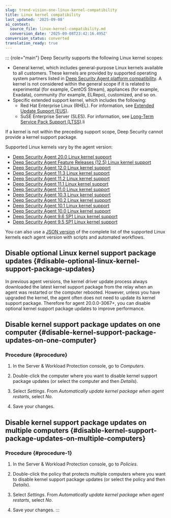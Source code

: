 ```yaml
---
slug: trend-vision-one-linux-kernel-compatibility
title: Linux kernel compatibility
last_updated: '2025-09-08'
ai_context:
  source_file: linux-kernel-compatibility.md
  conversion_date: '2025-09-08T23:42:16.495Z'
conversion_status: converted
translation_ready: true
---
```


::: {role="main"}
Deep Security supports the following Linux kernel scopes:

- General kernel, which includes general-purpose Linux kernels available to all customers. These kernels are provided by supported operating system partners listed in [Deep Security Agent platform compatibility](https://help.deepsecurity.trendmicro.com/20_0/on-premise/agent-compatibility.mdx). A kernel is not considered within the general scope if it is related to experimental (for example, CentOS Stream), appliances (for example, Exadata), community (for example, ELRepo), customized, and so on.
- Specific extended support kernel, which includes the following:
  - Red Hat Enterprise Linux (RHEL). For information, see [Extended Update Support (EUS)](https://access.redhat.com/solutions/22763).
  - SuSE Enterprise Server (SLES). For information, see [Long-Term Service Pack Support (LTSS)](https://www.suse.com/products/long-term-service-pack-support/).li

If a kernel is not within the preceding support scope, Deep Security cannot provide a kernel support package.

Supported Linux kernels vary by the agent version:

- [Deep Security Agent 20.0 Linux kernel support](http://files.trendmicro.com/documentation/guides/deep_security/Kernel%20Support/20.0/Deep_Security_20_0_kernels_EN.mdx)
- [Deep Security Agent Feature Releases (12.5) Linux kernel support](http://files.trendmicro.com/documentation/guides/deep_security/Kernel%20Support/12.5/Deep_Security_12_5_kernels_EN.mdx)
- [Deep Security Agent 12.0 Linux kernel support](http://files.trendmicro.com/documentation/guides/deep_security/Kernel%20Support/12.0/Deep_Security_12_0_kernels_EN.mdx)
- [Deep Security Agent 11.3 Linux kernel support](http://files.trendmicro.com/documentation/guides/deep_security/Kernel%20Support/11.3/Deep_Security_11_3_kernels_EN.mdx)
- [Deep Security Agent 11.2 Linux kernel support](http://files.trendmicro.com/documentation/guides/deep_security/Kernel%20Support/11.2/Deep_Security_11_2_kernels_EN.mdx)
- [Deep Security Agent 11.1 Linux kernel support](http://files.trendmicro.com/documentation/guides/deep_security/Kernel%20Support/11.1/Deep_Security_11_1_kernels_EN.mdx)
- [Deep Security Agent 11.0 Linux kernel support](http://files.trendmicro.com/documentation/guides/deep_security/Kernel%20Support/11.0/Deep_Security_11_kernels_EN.mdx)
- [Deep Security Agent 10.3 Linux kernel support](http://files.trendmicro.com/documentation/guides/deep_security/Kernel%20Support/10.3/Deep_Security_10_3_kernels_EN.mdx)
- [Deep Security Agent 10.2 Linux kernel support](http://files.trendmicro.com/documentation/guides/deep_security/Kernel%20Support/10.2/Deep_Security_10_2_kernels_EN.mdx)
- [Deep Security Agent 10.1 Linux kernel support](http://files.trendmicro.com/documentation/guides/deep_security/Kernel%20Support/10.1/Deep_Security_10_1_kernels_EN.mdx)
- [Deep Security Agent 10.0 Linux kernel support](http://files.trendmicro.com/documentation/guides/deep_security/Kernel%20Support/10.0/Deep_Security_10_kernels_EN.mdx)
- [Deep Security Agent 9.6 SP1 Linux kernel support](http://files.trendmicro.com/documentation/guides/deep_security/Kernel%20Support/9.6/Deep_Security_96_SP1_kernels_EN.mdx)
- [Deep Security Agent 9.5 SP1 Linux kernel support](http://files.trendmicro.com/documentation/guides/deep_security/Kernel%20Support/9.5/Deep_Security_95_SP1_kernels_EN.mdx)

You can also use a [JSON version](http://files.trendmicro.com/products/deepsecurity/en/kernel_support_list.json) of the complete list of the supported Linux kernels each agent version with scripts and automated workflows.

## Disable optional Linux kernel support package updates {#disable-optional-linux-kernel-support-package-updates}

In previous agent versions, the kernel driver update process always downloaded the latest kernel support package from the relay when an agent was restarted or the computer rebooted. However, unless you have upgraded the kernel, the agent often does not need to update its kernel support package. Therefore for agent 20.0.0-3067+, you can disable optional kernel support package updates to improve performance.

## Disable kernel support package updates on one computer {#disable-kernel-support-package-updates-on-one-computer}

### Procedure {#procedure}

1.  In the Server & Workload Protection console, go to *Computers*.

2.  Double-click the computer where you want to disable kernel support package updates (or select the computer and then *Details*).

3.  Select *Settings*. From *Automatically update kernel package when agent restarts*, select *No*.

4.  Save your changes.

## Disable kernel support package updates on multiple computers {#disable-kernel-support-package-updates-on-multiple-computers}

### Procedure {#procedure-1}

1.  In the Server & Workload Protection console, go to *Policies*.

2.  Double-click the policy that protects multiple computers where you want to disable kernel support package updates (or select the policy and then *Details*).

3.  Select *Settings*. From *Automatically update kernel package when agent restarts*, select *No*.

4.  Save your changes.
:::
